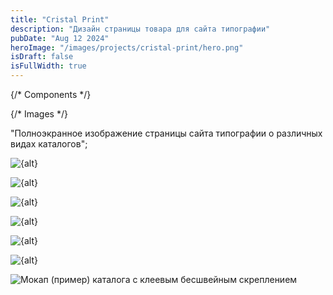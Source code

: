 ```yaml
---
title: "Cristal Print"
description: "Дизайн страницы товара для сайта типографии"
pubDate: "Aug 12 2024"
heroImage: "/images/projects/cristal-print/hero.png"
isDraft: false
isFullWidth: true
---
```


{/* Components */}

{/* Images */}

  "Полноэкранное изображение страницы сайта типографии о различных видах каталогов";

<HeroImage client:load>
  <Image
    src={fullPageSlice_1}
    alt={alt}
    format={format}
    quality={quality}
    decoding="async"
  />
</HeroImage>

<Image
  src={fullPageSlice_2}
  alt={alt}
  format={format}
  quality={quality}
  decoding="async"
  loading="lazy"
  class="w-full object-cover"
/>

<Image
  src={fullPageSlice_3}
  alt={alt}
  format={format}
  quality={quality}
  decoding="async"
  loading="lazy"
  class="w-full object-cover"
/>

<Image
  src={fullPageSlice_4}
  alt={alt}
  format={format}
  quality={quality}
  decoding="async"
  loading="lazy"
  class="w-full object-cover"
/>

<Image
  src={fullPageSlice_5}
  alt={alt}
  format={format}
  quality={quality}
  decoding="async"
  loading="lazy"
  class="w-full object-cover"
/>

<Image
  src={fullPageSlice_6}
  alt={alt}
  format={format}
  quality={quality}
  decoding="async"
  loading="lazy"
  class="w-full object-cover"
/>

<Image
  src={mockupImage}
  alt="Мокап (пример) каталога с клеевым бесшвейным скреплением"
  format={format}
  quality={quality}
  decoding="async"
  loading="lazy"
  class="w-full object-cover"
/>
